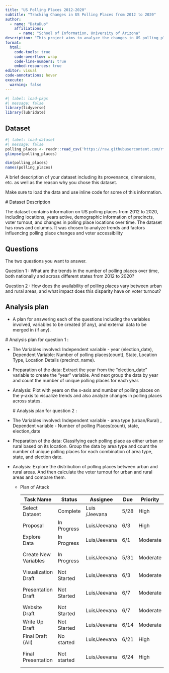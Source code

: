 ```yaml
---
title: "US Polling Places 2012-2020"
subtitle: "Tracking Changes in US Polling Places from 2012 to 2020"
author: 
  - name: "DataDuo"
    affiliations:
      - name: "School of Information, University of Arizona"
description: "This project aims to analyze the changes in US polling places over the period from 2012 to 2020, examining trends and shifts in polling location availability at the county level."
format:
  html:
    code-tools: true
    code-overflow: wrap
    code-line-numbers: true
    embed-resources: true
editor: visual
code-annotations: hover
execute:
  warning: false
---
```


```r
#| label: load-pkgs
#| message: false
library(tidyverse)
library(lubridate)
```

## Dataset

```r
#| label: load-dataset
#| message: false
polling_places <- readr::read_csv('https://raw.githubusercontent.com/rfordatascience/tidytuesday/master/data/2024/2024-01-16/polling_places.csv')
glimpse(polling_places)

dim(polling_places)
names(polling_places)
```

A brief description of your dataset including its provenance, dimensions, etc. as well as the reason why you chose this dataset.

Make sure to load the data and use inline code for some of this information.

\# Dataset Description

The dataset contains information on US polling places from 2012 to 2020, including locations, years active, demographic information of precincts, voter turnout, and changes in polling place locations over time. The dataset has rows and columns. It was chosen to analyze trends and factors influencing polling place changes and voter accessibility

## Questions

The two questions you want to answer.

Question 1 : What are the trends in the number of polling places over time, both nationally and across different states from 2012 to 2020?

Question 2 : How does the availability of polling places vary between urban and rural areas, and what impact does this disparity have on voter turnout?

## Analysis plan

-   A plan for answering each of the questions including the variables involved, variables to be created (if any), and external data to be merged in (if any).

\# Analysis plan for question 1 :

-   The Variables involved: Independent variable - year (election_date), Dependent Variable: Number of polling places(count), State, Location Type, Location Details (precinct_name).

-   Preparation of the data: Extract the year from the "election_date" variable to create the "year" variable. And next group the data by year and count the number of unique polling places for each year.

-   Analysis: Plot with years on the x-axis and number of polling places on the y-axis to visualize trends and also analyze changes in polling places across states.

    \# Analysis plan for question 2 :

-   The Variables involved: Independent variable - area type (urban/Rural) , Dependent variable - Number of polling Places(count), state, election_date

-   Preparation of the data: Classifying each polling place as either urban or rural based on its location. Group the data by area type and count the number of unique polling places for each combination of area type, state, and election date.

-   Analysis: Explore the distribution of polling places between urban and rural areas. And then calculate the voter turnout for urban and rural areas and compare them.

    -   Plan of Attack

        | Task Name            | Status      | Assignee      | Due  | Priority  | Summary/Comments                                      |
        |----------------------|-------------|---------------|------|-----------|-------------------------------------------------------|
        | Select Dataset       | Complete    | Luis /Jeevana | 5/28 | High      | Uploaded files to data folder                         |
        | Proposal             | In Progress | Luis/Jeevana  | 6/3  | High      | Continue updating proposal                            |
        | Explore Data         | In Progress | Luis/Jeevana  | 6/1  | Moderate  | Identify important variables                          |
        | Create New Variables | In Progress | Luis/Jeevana  | 5/31 | Moderate  | Select and review variables by due date.              |
        | Visualization Draft  | Not Started | Luis/Jeevana  | 6/3  | Moderate  | Attempt first visualization                           |
        | Presentation Draft   | Not Started | Luis/Jeevana  | 6/7  | Moderate  | Complete first presentation draft with visualizations |
        | Website Draft        | Not Started | Luis/Jeevana  | 6/7  | Moderate  | Draft Website                                         |
        | Write Up Draft       | Not Started | Luis/Jeevana  | 6/14 | Moderate  | Complete first write-up draft                         |
        | Final Draft (All)    | No started  | Luis/Jeevana  | 6/21 | High      | Complete documents                                    |
        | Final Presentation   | Not started | Luis/Jeevana  | 6/24 | High      | Deliver/Submit Presentation, write-up, and website.   |
